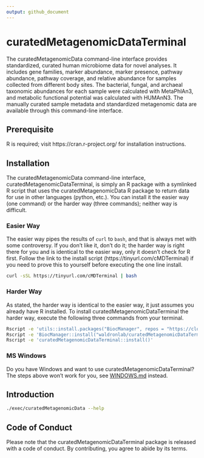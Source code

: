 ```yaml
---
output: github_document
---
```


<!-- README.md is generated from README.Rmd. Please edit that file -->

# curatedMetagenomicDataTerminal

<!-- badges: start -->
<!-- badges: end -->

The curatedMetagenomicData command-line interface provides standardized, curated human microbiome data for novel analyses. It includes gene families, marker abundance, marker presence, pathway abundance, pathway coverage, and relative abundance for samples collected from different body sites. The bacterial, fungal, and archaeal taxonomic abundances for each sample were calculated with MetaPhlAn3, and metabolic functional potential was calculated with HUMAnN3. The manually curated sample metadata and standardized metagenomic data are available through this command-line interface.

## Prerequisite

R is required; visit https://cran.r-project.org/ for installation instructions.

## Installation

The curatedMetagenomicData command-line interface, curatedMetagenomicDataTerminal, is simply an R package with a symlinked R script that uses the curatedMetagenomicData R package to return data for use in other languages (python, etc.). You can install it the easier way (one command) or the harder way (three commands); neither way is difficult.

### Easier Way

The easier way pipes the results of `curl` to `bash`, and that is always met with some controversy. If you don't like it, don't do it; the harder way is right there for you and is identical to the easier way, only it doesn't check for R first. Follow the link to the install script (https://tinyurl.com/cMDTerminal) if you need to prove this to yourself before executing the one line install.

```sh
curl -sSL https://tinyurl.com/cMDTerminal | bash
```

### Harder Way

As stated, the harder way is identical to the easier way, it just assumes you already have R installed. To install curatedMetagenomicDataTerminal the harder way, execute the following three commands from your terminal.

```sh
Rscript -e 'utils::install.packages("BiocManager", repos = "https://cloud.r-project.org/")'
Rscript -e 'BiocManager::install("waldronlab/curatedMetagenomicDataTerminal")'
Rscript -e 'curatedMetagenomicDataTerminal::install()'
```

### MS Windows

Do you have Windows and want to use curatedMetagenomicDataTerminal? The steps above won’t work for you, see [WINDOWS.md](WINDOWS.md) instead.

## Introduction

```bash
./exec/curatedMetagenomicData --help
```

## Code of Conduct

Please note that the curatedMetagenomicDataTerminal package is released with a code of conduct. By contributing, you agree to abide by its terms.
